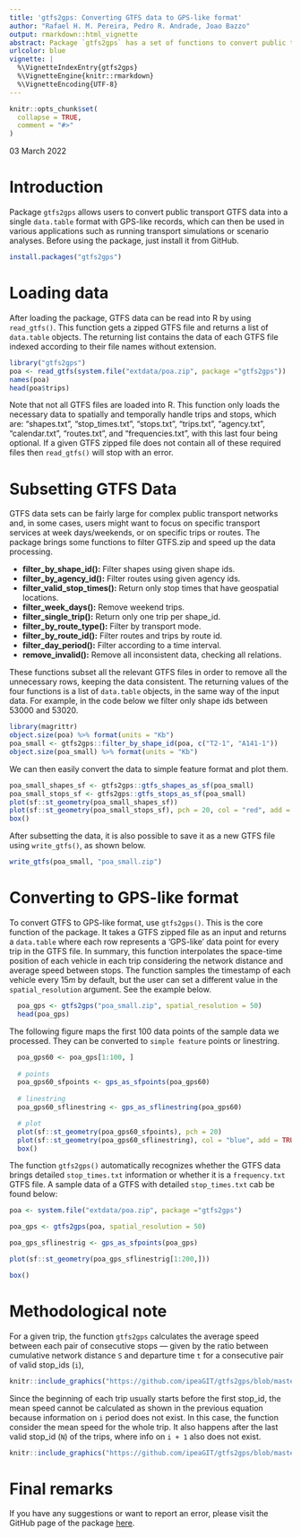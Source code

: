 ```yaml
---
title: 'gtfs2gps: Converting GTFS data to GPS-like format'
author: "Rafael H. M. Pereira, Pedro R. Andrade, Joao Bazzo"
output: rmarkdown::html_vignette
abstract: Package `gtfs2gps` has a set of functions to convert public transport GTFS data to GPS-like format using `data.table`. It also has some functions to convert both representations to simple feature format.
urlcolor: blue
vignette: |
  %\VignetteIndexEntry{gtfs2gps}
  %\VignetteEngine{knitr::rmarkdown}
  %\VignetteEncoding{UTF-8}
---
```

```r
knitr::opts_chunk$set(
  collapse = TRUE,
  comment = "#>"
)
```
03 March 2022

# Introduction 

Package `gtfs2gps` allows users to convert public transport GTFS data into a single `data.table` format with GPS-like records, which can then be used in various applications such as running transport simulations or scenario analyses. Before using the package, just install it from GitHub.

```r
install.packages("gtfs2gps")
```

# Loading data

After loading the package, GTFS data can be read into R by using `read_gtfs()`.
This function gets a zipped GTFS file and returns a list of `data.table` objects. The returning list contains the data of each GTFS file indexed according to their file names without extension.

```r
library("gtfs2gps")
poa <- read_gtfs(system.file("extdata/poa.zip", package ="gtfs2gps"))
names(poa)
head(poa$trips)
```

Note that not all GTFS files are loaded into R. This function only loads the necessary data to spatially and temporally handle trips and stops, which are:
"shapes.txt", "stop_times.txt", "stops.txt", "trips.txt",
"agency.txt", "calendar.txt", "routes.txt", and "frequencies.txt", with
this last four being optional.
If a given GTFS zipped file does not contain all of these required files then `read_gtfs()` will stop with an error.

# Subsetting GTFS Data

GTFS data sets can be fairly large for complex public transport networks and, in some cases, users might want to focus on specific transport services at week days/weekends, or on specific trips or routes. The package brings some functions to filter GTFS.zip and speed up the data processing.

* **filter_by_shape_id():** Filter shapes using given shape ids.
* **filter_by_agency_id():**  Filter routes using given agency ids.
* **filter_valid_stop_times():** Return only stop times that have geospatial locations.
* **filter_week_days():** Remove weekend trips.
* **filter_single_trip():** Return only one trip per shape_id.
* **filter_by_route_type():** Filter by transport mode.
* **filter_by_route_id():** Filter routes and trips by route id.
* **filter_day_period():** Filter according to a time interval.
* **remove_invalid():** Remove all inconsistent data, checking all relations.

These functions subset all the relevant GTFS files in order to remove all the unnecessary rows, keeping the data consistent. The returning values of the four functions is a list of `data.table` objects, in the same way of the input data. For example, in the code below we filter only shape ids between 53000 and 53020.

```r
library(magrittr)
object.size(poa) %>% format(units = "Kb")
poa_small <- gtfs2gps::filter_by_shape_id(poa, c("T2-1", "A141-1"))
object.size(poa_small) %>% format(units = "Kb")
```

We can then easily convert the data to simple feature format and plot them.

```r
poa_small_shapes_sf <- gtfs2gps::gtfs_shapes_as_sf(poa_small)
poa_small_stops_sf <- gtfs2gps::gtfs_stops_as_sf(poa_small)
plot(sf::st_geometry(poa_small_shapes_sf))
plot(sf::st_geometry(poa_small_stops_sf), pch = 20, col = "red", add = TRUE)
box()
```

After subsetting the data, it is also possible to save it as a new GTFS file using `write_gtfs()`, as shown below.

```r
write_gtfs(poa_small, "poa_small.zip")
```

# Converting to GPS-like format

To convert GTFS to GPS-like format, use `gtfs2gps()`. This is the core function of the package. It takes a GTFS zipped file as an input and returns a `data.table` where each row represents a 'GPS-like' data point for every trip in the GTFS file. In summary, this function interpolates the space-time position of each vehicle in each trip considering the network distance and average speed between stops. The function samples the timestamp of each vehicle every $15m$ by default, but the user can set a different value in the `spatial_resolution` argument. See the example below.

```r
  poa_gps <- gtfs2gps("poa_small.zip", spatial_resolution = 50)
  head(poa_gps)
```
 The following figure maps the first 100 data points of the sample data we processed. They can be converted to `simple feature` points or linestring.

```r
  poa_gps60 <- poa_gps[1:100, ]
  
  # points
  poa_gps60_sfpoints <- gps_as_sfpoints(poa_gps60)
  
  # linestring
  poa_gps60_sflinestring <- gps_as_sflinestring(poa_gps60)

  # plot
  plot(sf::st_geometry(poa_gps60_sfpoints), pch = 20)
  plot(sf::st_geometry(poa_gps60_sflinestring), col = "blue", add = TRUE)
  box()
```

The function `gtfs2gps()` automatically recognizes whether the GTFS data brings detailed `stop_times.txt` information or whether it is a `frequency.txt` GTFS file. A sample data of a GTFS with detailed  `stop_times.txt` cab be found below:

```r
poa <- system.file("extdata/poa.zip", package ="gtfs2gps")

poa_gps <- gtfs2gps(poa, spatial_resolution = 50)

poa_gps_sflinestrig <- gps_as_sfpoints(poa_gps)

plot(sf::st_geometry(poa_gps_sflinestrig[1:200,]))

box()
```

# Methodological note

For a given trip, the function `gtfs2gps` calculates the average speed between each pair of consecutive stops --- given by the ratio between cumulative network distance `S` and departure time `t` for a consecutive pair of valid stop_ids (`i`), 

```r
knitr::include_graphics("https://github.com/ipeaGIT/gtfs2gps/blob/master/man/figures/equation1.png?raw=true")
```

Since the beginning of each trip usually starts before the first stop_id, the mean speed cannot be calculated as shown in the previous equation because information on `i` period does not exist. In this case, the function consider the mean speed for the whole trip. It also happens after the last valid stop_id (`N`) of the trips, where info on `i + 1` also does not exist. 

```r
knitr::include_graphics("https://github.com/ipeaGIT/gtfs2gps/blob/master/man/figures/speed.PNG?raw=true")
```

# Final remarks

If you have any suggestions or want to report an error, please visit the GitHub page of the package [here](https://github.com/ipeaGIT/gtfs2gps).